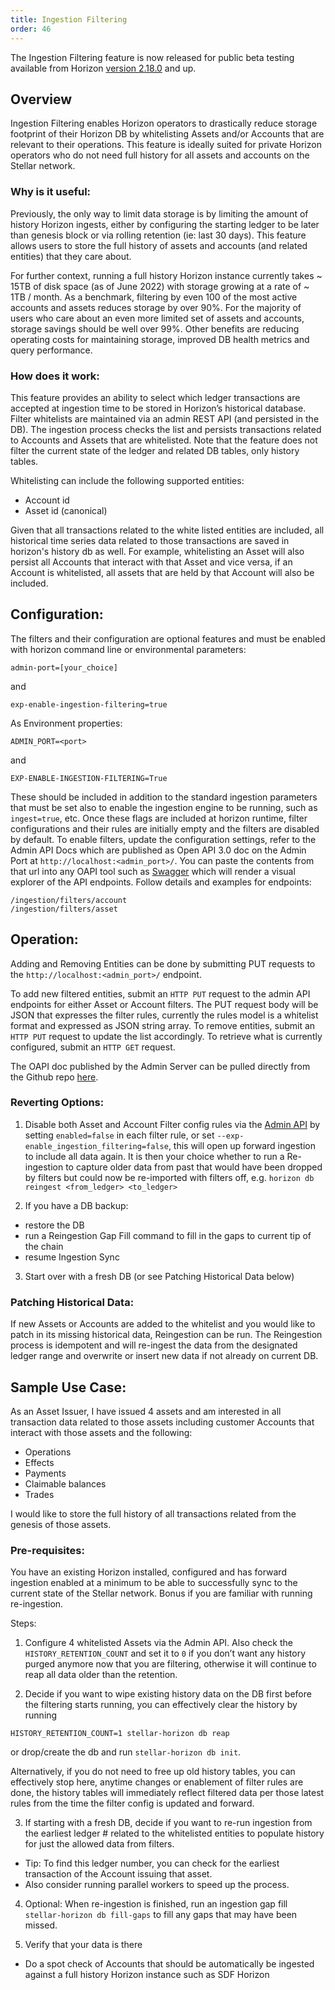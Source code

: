 ```yaml
---
title: Ingestion Filtering
order: 46
---
```


The Ingestion Filtering feature is now released for public beta testing available from Horizon [version 2.18.0](https://github.com/stellar/go/releases/tag/horizon-v2.18.0) and up.

## Overview

Ingestion Filtering enables Horizon operators to drastically reduce storage footprint of their Horizon DB by whitelisting Assets and/or Accounts that are relevant to their operations. This feature is ideally suited for private Horizon operators who do not need full history for all assets and accounts on the Stellar network.

### Why is it useful:

Previously, the only way to limit data storage is by limiting the amount of history Horizon ingests, either by configuring the starting ledger to be later than genesis block or via rolling retention (ie: last 30 days). This feature allows users to store the full history of assets and accounts (and related entities) that they care about.

For further context, running a full history Horizon instance currently takes ~ 15TB of disk space (as of June 2022) with storage growing at a rate of ~ 1TB / month. As a benchmark, filtering by even 100 of the most active accounts and assets reduces storage by over 90%. For the majority of users who care about an even more limited set of assets and accounts, storage savings should be well over 99%. Other benefits are reducing operating costs for maintaining storage, improved DB health metrics and query performance.

### How does it work:

This feature provides an ability to select which ledger transactions are accepted at ingestion time to be stored in Horizon’s historical database. Filter whitelists are maintained via an admin REST API (and persisted in the DB). The ingestion process checks the list and persists transactions related to Accounts and Assets that are whitelisted. Note that the feature does not filter the current state of the ledger and related DB tables, only history tables.

Whitelisting can include the following supported entities:

- Account id
- Asset id (canonical)

Given that all transactions related to the white listed entities are included, all historical time series data related to those transactions are saved in horizon's history db as well. For example, whitelisting an Asset will also persist all Accounts that interact with that Asset and vice versa, if an Account is whitelisted, all assets that are held by that Account will also be included.

## Configuration:

The filters and their configuration are optional features and must be enabled with horizon command line or environmental parameters:

```
admin-port=[your_choice]
```

and

```
exp-enable-ingestion-filtering=true
```

As Environment properties:

```
ADMIN_PORT=<port>
```

and

```
EXP-ENABLE-INGESTION-FILTERING=True
```

These should be included in addition to the standard ingestion parameters that must be set also to enable the ingestion engine to be running, such as `ingest=true`, etc. Once these flags are included at horizon runtime, filter configurations and their rules are initially empty and the filters are disabled by default. To enable filters, update the configuration settings, refer to the Admin API Docs which are published as Open API 3.0 doc on the Admin Port at `http://localhost:<admin_port>/`. You can paste the contents from that url into any OAPI tool such as [Swagger](https://editor.swagger.io/) which will render a visual explorer of the API endpoints. Follow details and examples for endpoints:

```
/ingestion/filters/account
/ingestion/filters/asset
```

## Operation:

Adding and Removing Entities can be done by submitting PUT requests to the `http://localhost:<admin_port>/` endpoint.

To add new filtered entities, submit an `HTTP PUT` request to the admin API endpoints for either Asset or Account filters. The PUT request body will be JSON that expresses the filter rules, currently the rules model is a whitelist format and expressed as JSON string array. To remove entities, submit an `HTTP PUT` request to update the list accordingly. To retrieve what is currently configured, submit an `HTTP GET` request.

The OAPI doc published by the Admin Server can be pulled directly from the Github repo [here](https://github.com/stellar/go/blob/horizon-v2.18.0/services/horizon/internal/httpx/static/admin_oapi.yml).

### Reverting Options:

1. Disable both Asset and Account Filter config rules via the [Admin API](https://github.com/stellar/go/blob/master/services/horizon/internal/httpx/static/admin_oapi.yml) by setting `enabled=false` in each filter rule, or set `--exp-enable_ingestion_filtering=false`, this will open up forward ingestion to include all data again. It is then your choice whether to run a Re-ingestion to capture older data from past that would have been dropped by filters but could now be re-imported with filters off, e.g. `horizon db reingest <from_ledger> <to_ledger>`

2. If you have a DB backup:

- restore the DB
- run a Reingestion Gap Fill command to fill in the gaps to current tip of the chain
- resume Ingestion Sync

3. Start over with a fresh DB (or see Patching Historical Data below)

### Patching Historical Data:

If new Assets or Accounts are added to the whitelist and you would like to patch in its missing historical data, Reingestion can be run. The Reingestion process is idempotent and will re-ingest the data from the designated ledger range and overwrite or insert new data if not already on current DB.

## Sample Use Case:

As an Asset Issuer, I have issued 4 assets and am interested in all transaction data related to those assets including customer Accounts that interact with those assets and the following:

- Operations
- Effects
- Payments
- Claimable balances
- Trades

I would like to store the full history of all transactions related from the genesis of those assets.

### Pre-requisites:

You have an existing Horizon installed, configured and has forward ingestion enabled at a minimum to be able to successfully sync to the current state of the Stellar network. Bonus if you are familiar with running re-ingestion.

Steps:

1. Configure 4 whitelisted Assets via the Admin API. Also check the `HISTORY_RETENTION_COUNT` and set it to `0` if you don’t want any history purged anymore now that you are filtering, otherwise it will continue to reap all data older than the retention.

2. Decide if you want to wipe existing history data on the DB first before the filtering starts running, you can effectively clear the history by running

```
HISTORY_RETENTION_COUNT=1 stellar-horizon db reap
```

or drop/create the db and run `stellar-horizon db init`.

Alternatively, if you do not need to free up old history tables, you can effectively stop here, anytime changes or enablement of filter rules are done, the history tables will immediately reflect filtered data per those latest rules from the time the filter config is updated and forward.

3. If starting with a fresh DB, decide if you want to re-run ingestion from the earliest ledger # related to the whitelisted entities to populate history for just the allowed data from filters.

- Tip: To find this ledger number, you can check for the earliest transaction of the Account issuing that asset.
- Also consider running parallel workers to speed up the process.

4. Optional: When re-ingestion is finished, run an ingestion gap fill `stellar-horizon db fill-gaps` to fill any gaps that may have been missed.

5. Verify that your data is there

- Do a spot check of Accounts that should be automatically be ingested against a full history Horizon instance such as SDF Horizon
